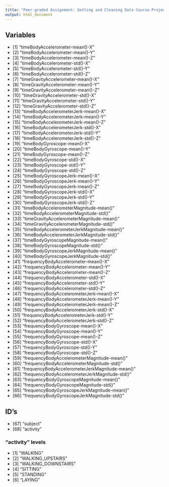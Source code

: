 ```yaml
---
title: "Peer-graded Assignment: Getting and Cleaning Data Course Project"
output: html_document
---
```



## Variables

* [1] "timeBodyAccelerometer-mean()-X"                
* [2] "timeBodyAccelerometer-mean()-Y"                
* [3] "timeBodyAccelerometer-mean()-Z"                
* [4] "timeBodyAccelerometer-std()-X"                 
* [5] "timeBodyAccelerometer-std()-Y"                 
* [6] "timeBodyAccelerometer-std()-Z"                 
* [7] "timeGravityAccelerometer-mean()-X"             
* [8] "timeGravityAccelerometer-mean()-Y"             
* [9] "timeGravityAccelerometer-mean()-Z"             
* [10] "timeGravityAccelerometer-std()-X"              
* [11] "timeGravityAccelerometer-std()-Y"              
* [12] "timeGravityAccelerometer-std()-Z"              
* [13] "timeBodyAccelerometerJerk-mean()-X"            
* [14] "timeBodyAccelerometerJerk-mean()-Y"            
* [15] "timeBodyAccelerometerJerk-mean()-Z"            
* [16] "timeBodyAccelerometerJerk-std()-X"             
* [17] "timeBodyAccelerometerJerk-std()-Y"             
* [18] "timeBodyAccelerometerJerk-std()-Z"             
* [19] "timeBodyGyroscope-mean()-X"                    
* [20] "timeBodyGyroscope-mean()-Y"                    
* [21] "timeBodyGyroscope-mean()-Z"                    
* [22] "timeBodyGyroscope-std()-X"                     
* [23] "timeBodyGyroscope-std()-Y"                     
* [24] "timeBodyGyroscope-std()-Z"                     
* [25] "timeBodyGyroscopeJerk-mean()-X"                
* [26] "timeBodyGyroscopeJerk-mean()-Y"                
* [27] "timeBodyGyroscopeJerk-mean()-Z"                
* [28] "timeBodyGyroscopeJerk-std()-X"                 
* [29] "timeBodyGyroscopeJerk-std()-Y"                 
* [30] "timeBodyGyroscopeJerk-std()-Z"                 
* [31] "timeBodyAccelerometerMagnitude-mean()"         
* [32] "timeBodyAccelerometerMagnitude-std()"          
* [33] "timeGravityAccelerometerMagnitude-mean()"      
* [34] "timeGravityAccelerometerMagnitude-std()"       
* [35] "timeBodyAccelerometerJerkMagnitude-mean()"     
* [36] "timeBodyAccelerometerJerkMagnitude-std()"      
* [37] "timeBodyGyroscopeMagnitude-mean()"             
* [38] "timeBodyGyroscopeMagnitude-std()"              
* [39] "timeBodyGyroscopeJerkMagnitude-mean()"         
* [40] "timeBodyGyroscopeJerkMagnitude-std()"          
* [41] "frequencyBodyAccelerometer-mean()-X"           
* [42] "frequencyBodyAccelerometer-mean()-Y"           
* [43] "frequencyBodyAccelerometer-mean()-Z"           
* [44] "frequencyBodyAccelerometer-std()-X"            
* [45] "frequencyBodyAccelerometer-std()-Y"            
* [46] "frequencyBodyAccelerometer-std()-Z"            
* [47] "frequencyBodyAccelerometerJerk-mean()-X"       
* [48] "frequencyBodyAccelerometerJerk-mean()-Y"       
* [49] "frequencyBodyAccelerometerJerk-mean()-Z"       
* [50] "frequencyBodyAccelerometerJerk-std()-X"        
* [51] "frequencyBodyAccelerometerJerk-std()-Y"        
* [52] "frequencyBodyAccelerometerJerk-std()-Z"        
* [53] "frequencyBodyGyroscope-mean()-X"               
* [54] "frequencyBodyGyroscope-mean()-Y"               
* [55] "frequencyBodyGyroscope-mean()-Z"               
* [56] "frequencyBodyGyroscope-std()-X"                
* [57] "frequencyBodyGyroscope-std()-Y"                
* [58] "frequencyBodyGyroscope-std()-Z"                
* [59] "frequencyBodyAccelerometerMagnitude-mean()"    
* [60] "frequencyBodyAccelerometerMagnitude-std()"             
* [61] "frequencyBodyAccelerometerJerkMagnitude-mean()"
* [62] "frequencyBodyAccelerometerJerkMagnitude-std()" 
* [63] "frequencyBodyGyroscopeMagnitude-mean()"        
* [64] "frequencyBodyGyroscopeMagnitude-std()"         
* [65] "frequencyBodyGyroscopeJerkMagnitude-mean()"    
* [66] "frequencyBodyGyroscopeJerkMagnitude-std()"     


## ID's

* [67] "subject"                     
* [68] "activity"

### "activity" levels
* [1] "WALKING"  
* [2] "WALKING_UPSTAIRS"  
* [3] "WALKING_DOWNSTAIRS"
* [4] "SITTING"         
* [5] "STANDING"        
* [6] "LAYING"     


